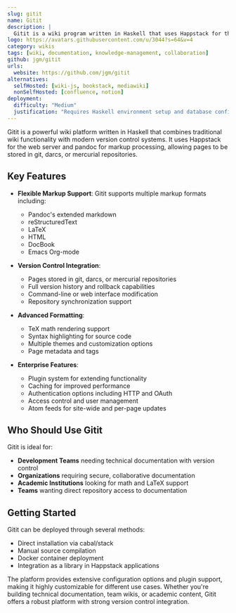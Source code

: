 ```yaml
---
slug: gitit
name: Gitit
description: |
  Gitit is a wiki program written in Haskell that uses Happstack for the web server and pandoc for markup processing, with pages stored in git, darcs, or mercurial repositories.
logo: https://avatars.githubusercontent.com/u/3044?s=64&v=4
category: wikis
tags: [wiki, documentation, knowledge-management, collaboration]
github: jgm/gitit
urls:
  website: https://github.com/jgm/gitit
alternatives:
  selfHosted: [wiki-js, bookstack, mediawiki]
  nonSelfHosted: [confluence, notion]
deployment:
  difficulty: "Medium"
  justification: "Requires Haskell environment setup and database configuration. Docker deployment available but configuration needed for advanced features."
---
```


Gitit is a powerful wiki platform written in Haskell that combines traditional
wiki functionality with modern version control systems. It uses Happstack for
the web server and pandoc for markup processing, allowing pages to be stored in
git, darcs, or mercurial repositories.

## Key Features

- **Flexible Markup Support**: Gitit supports multiple markup formats including:

  - Pandoc's extended markdown
  - reStructuredText
  - LaTeX
  - HTML
  - DocBook
  - Emacs Org-mode

- **Version Control Integration**:

  - Pages stored in git, darcs, or mercurial repositories
  - Full version history and rollback capabilities
  - Command-line or web interface modification
  - Repository synchronization support

- **Advanced Formatting**:

  - TeX math rendering support
  - Syntax highlighting for source code
  - Multiple themes and customization options
  - Page metadata and tags

- **Enterprise Features**:
  - Plugin system for extending functionality
  - Caching for improved performance
  - Authentication options including HTTP and OAuth
  - Access control and user management
  - Atom feeds for site-wide and per-page updates

## Who Should Use Gitit

Gitit is ideal for:

- **Development Teams** needing technical documentation with version control
- **Organizations** requiring secure, collaborative documentation
- **Academic Institutions** looking for math and LaTeX support
- **Teams** wanting direct repository access to documentation

## Getting Started

Gitit can be deployed through several methods:

- Direct installation via cabal/stack
- Manual source compilation
- Docker container deployment
- Integration as a library in Happstack applications

The platform provides extensive configuration options and plugin support,
making it highly customizable for different use cases. Whether you're
building technical documentation, team wikis, or academic content, Gitit
offers a robust platform with strong version control integration.
